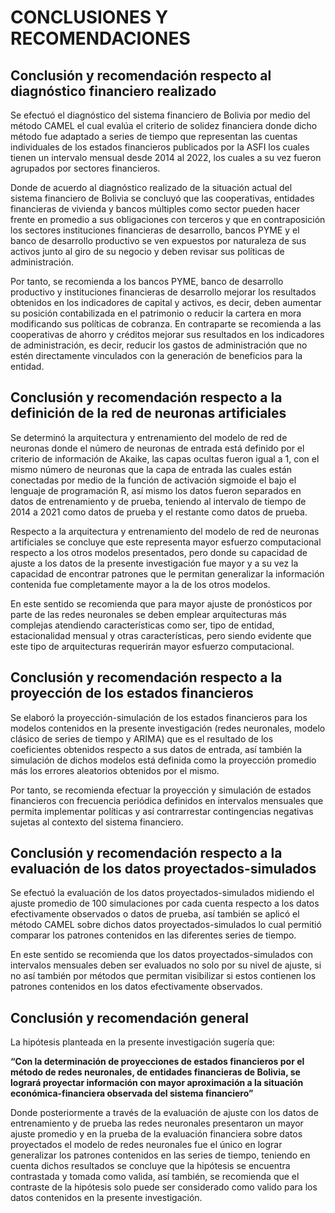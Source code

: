 
# CONCLUSIONES Y RECOMENDACIONES

## Conclusión y recomendación respecto al diagnóstico financiero realizado

Se efectuó el diagnóstico del sistema financiero de Bolivia por medio del método CAMEL el cual evalúa el criterio de solidez financiera donde dicho método fue adaptado a series de tiempo que representan las cuentas individuales de los estados financieros publicados por la ASFI los cuales tienen un intervalo mensual desde 2014 al 2022, los cuales a su vez fueron agrupados por sectores financieros.

Donde de acuerdo al diagnóstico realizado de la situación actual del sistema financiero de Bolivia se concluyó que las cooperativas, entidades financieras de vivienda y bancos múltiples como sector pueden hacer frente en promedio a sus obligaciones con terceros y que en contraposición los sectores instituciones financieras de desarrollo, bancos PYME y el banco de desarrollo productivo se ven expuestos por naturaleza de sus activos junto al giro de su negocio y deben revisar sus políticas de administración.

Por tanto, se recomienda a los bancos PYME, banco de desarrollo productivo y instituciones financieras de desarrollo mejorar los resultados obtenidos en los indicadores de capital y activos, es decir, deben aumentar su posición contabilizada en el patrimonio o reducir la cartera en mora modificando sus políticas de cobranza. En contraparte se recomienda a las cooperativas de ahorro y créditos mejorar sus resultados en los indicadores de administración, es decir, reducir los gastos de administración que no estén directamente vinculados con la generación de beneficios para la entidad.

## Conclusión y recomendación respecto a la definición de la red de neuronas artificiales

Se determinó la arquitectura y entrenamiento del modelo de red de neuronas donde el número de neuronas de entrada está definido por el criterio de información de Akaike, las capas ocultas fueron igual a 1, con el mismo número de neuronas que la capa de entrada las cuales están conectadas por medio de la función de activación sigmoide el bajo el lenguaje de programación R, así mismo los datos fueron separados en datos de entrenamiento y de prueba, teniendo al intervalo de tiempo de 2014 a 2021 como datos de prueba y el restante como datos de prueba.

Respecto a la arquitectura y entrenamiento del modelo de red de neuronas artificiales se concluye que este representa mayor esfuerzo computacional respecto a los otros modelos presentados, pero donde su capacidad de ajuste a los datos de la presente investigación fue mayor y a su vez la capacidad de encontrar patrones que le permitan generalizar la información contenida fue completamente mayor a la de los otros modelos.

En este sentido se recomienda que para mayor ajuste de pronósticos por parte de las redes neuronales se deben emplear arquitecturas más complejas atendiendo características como ser, tipo de entidad, estacionalidad mensual y otras características, pero siendo evidente que este tipo de arquitecturas requerirán mayor esfuerzo computacional.

## Conclusión y recomendación respecto a la proyección de los estados financieros

Se elaboró la proyección-simulación de los estados financieros para los modelos contenidos en la presente investigación (redes neuronales, modelo clásico de series de tiempo y ARIMA) que es el resultado de los coeficientes obtenidos respecto a sus datos de entrada, así también la simulación de dichos modelos está definida como la proyección promedio más los errores aleatorios obtenidos por el mismo. 

Por tanto, se recomienda efectuar la proyección y simulación de estados financieros con frecuencia periódica definidos en intervalos mensuales que permita implementar políticas y así contrarrestar contingencias negativas sujetas al contexto del sistema financiero.

## Conclusión y recomendación respecto a la evaluación de los datos proyectados-simulados 

Se efectuó la evaluación de los datos proyectados-simulados midiendo el ajuste promedio de 100 simulaciones por cada cuenta respecto a los datos efectivamente observados o datos de prueba, así también se aplicó el método CAMEL sobre dichos datos proyectados-simulados lo cual permitió comparar los patrones contenidos en las diferentes series de tiempo.

En este sentido se recomienda que los datos proyectados-simulados con intervalos mensuales deben ser evaluados no solo por su nivel de ajuste, si no así también por métodos que permitan visibilizar si estos contienen los patrones contenidos en los datos efectivamente observados.

## Conclusión y recomendación general

La hipótesis planteada en la presente investigación sugería que: 

**"Con la determinación de proyecciones de estados financieros por el método de redes neuronales, de entidades financieras de Bolivia, se logrará proyectar información con mayor aproximación a la situación económica-financiera observada del sistema financiero"**

Donde posteriormente a través de la evaluación de ajuste con los datos de entrenamiento y de prueba las redes neuronales presentaron un mayor ajuste promedio y en la prueba de la evaluación financiera sobre datos proyectados el modelo de redes neuronales fue el único en lograr generalizar los patrones contenidos en las series de tiempo, teniendo en cuenta dichos resultados se concluye que la hipótesis se encuentra contrastada y tomada como valida, así también, se recomienda que el contraste de la hipótesis solo puede ser considerado como valido para los datos contenidos en la presente investigación.

